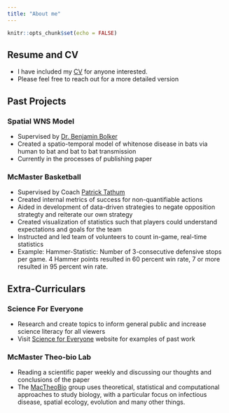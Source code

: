 ```yaml
---
title: "About me"
---
```


```r
knitr::opts_chunk$set(echo = FALSE)
```

## Resume and CV

- I have included my [CV](https://docs.google.com/viewer?url=https://raw.githubusercontent.com/stelmacm/stelmacm.github.io/master/Martin_Stelmach_CV_2021.pdf) for anyone interested.
- Please feel free to reach out for a more detailed version

## Past Projects

### Spatial WNS Model
* Supervised by [Dr. Benjamin Bolker](https://ms.mcmaster.ca/~bolker/)
* Created a spatio-temporal model of whitenose disease in bats via human to bat and bat to bat transmission
* Currently in the processes of publishing paper 

### McMaster Basketball 
* Supervised by Coach [Patrick Tathum](https://marauders.ca/sports/mens-basketball/roster/coaches/patrick-tatham/868)
* Created internal metrics of success for non-quantifiable actions
* Aided in development of data-driven strategies to negate opposition strategty and reiterate our own strategy
* Created visualization of statistics such that players could understand expectations and goals for the team
* Instructed and led team of volunteers to count in-game, real-time statistics
* Example: Hammer-Statistic: Number of 3-consecutive defensive stops per game. 4 Hammer points resulted in 60 percent win rate, 7 or more resulted in 95 percent win rate.

## Extra-Curriculars

### Science For Everyone 
* Research and create topics to inform general public and increase science literacy for all viewers
* Visit [Science for Everyone](https://www.scienceforeveryone.ca/) website for examples of past work

### McMaster Theo-bio Lab
* Reading a scientific paper weekly and discussing our thoughts and conclusions of the paper
* The [MacTheoBio](https://mac-theobio.github.io/) group uses theoretical, statistical and computational approaches to study biology, with a particular focus on infectious disease, spatial ecology, evolution and many other things.

